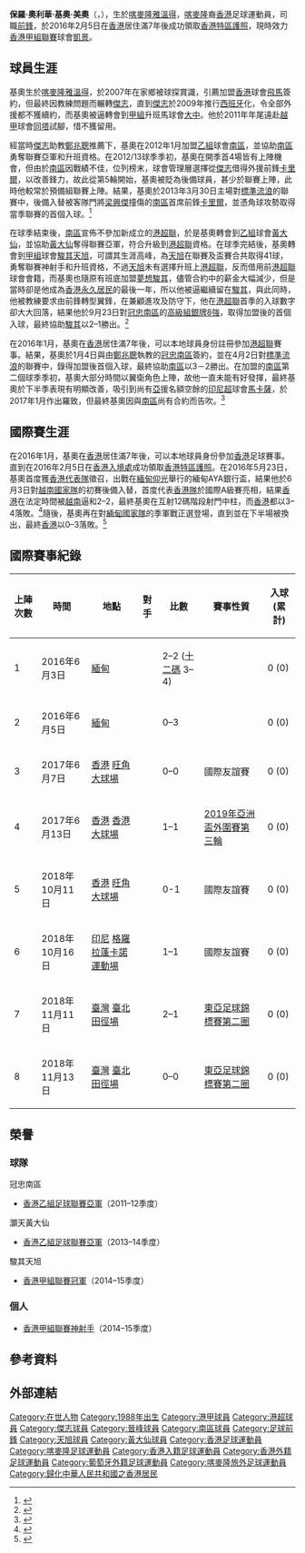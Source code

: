 {{Blpsources|time=2020-01-07T17:34:33+00:00}}
{{Infobox football biography
|name=基奧
|image=Paul Ngue.JPG
|fullname=Paul Olivier Ngue Mayo
|nickname=[[杜奧巴|杜奧巴]]
|birth_date={{birth date and age|1988|2|2}}
|birth_place=[[喀麥隆|喀麥隆]]，[[雅溫得|雅溫得]]
|height={{height|m=1.91}}
|position=[[前鋒_(足球)|前鋒]]
|currentclub= [[凱景體育會|凱景]]
|clubnumber=
|youthyears=
|youthclubs=
|years1=2007–2008
|clubs1= 泰維倫斯
|caps1=22
|goals1=12
|years2=2008
|clubs2= 盧辛寧斯
|caps2=0
|goals2=0
|years3=2008
|clubs3= [[飛馬足球會|香港飛馬]]
|caps3=0
|goals3=0
|years4=2008–2009
|clubs4= [[傑志體育會|傑志]]
|caps4=21
|goals4=14
|years5=2009–2011
|clubs5= [[大中足球會|駿昇大中]]
|caps5=28
|goals5=6
|years6=2011
|clubs6= [[同塔足球俱樂部|同塔]]
|caps6=0
|goals6=0
|years7=2011–2013
|clubs7= [[南區足球會|冠忠南區]]
|caps7=17
|goals7=8
|years8=2013–2014
|clubs8= [[黃大仙區康樂體育會|灝天黃大仙]]
|caps8=12
|goals8=17
|years9=2014–2015
|clubs9= [[天旭足球會|駿其天旭]]
|caps9=26
|goals9=41
|years10=2015–2016
|clubs10= [[夢想駿其足球會|夢想駿其]]
|caps10=9
|goals10=1
|years11=2016–2018
|clubs11= [[南區足球會|冠忠南區]]
|caps11=41
|goals11=6
|years12=2017
|clubs12=→ [[望加錫足球俱樂部|望加錫]]
|caps12=0
|goals12=0
|years13=2018
|clubs13= [[新疆天山雪豹足球俱樂部|新疆天山雪豹]]
|caps13=13
|goals13=3
|years14=2018–2019
|clubs14= [[飛馬足球會|香港飛馬]]
|caps14=3
|goals14=0
|years15=2021-
|clubs15= [[凱景體育會|凱景]]
|caps15=0
|goals15=0

|nationalyears1=2016–
|nationalteam1= [[香港足球代表隊|香港]]
|nationalcaps1=8
|nationalgoals1=0
|pcupdate=2020年12月25日
|ntupdate=2020年12月25日
}}
'''保羅·奧利華·基奧·美奧'''（{{Lang-en|Paul Olivier Ngue Mayo}}，{{bd|1988年|2月2日|catIdx=N}}），生於[[喀麥隆|喀麥隆]][[雅溫得|雅溫得]]，[[喀麥隆|喀麥隆]]裔[[香港|香港]]足球運動員，司職[[前鋒_(足球)|前鋒]]，於2016年2月5日在[[香港|香港]]居住滿7年後成功領取[[香港特區護照|香港特區護照]]，現時效力[[香港甲組聯賽|香港甲組聯賽]]球會[[凱景體育會|凱景]]。

==球員生涯==
基奧生於[[喀麥隆|喀麥隆]][[雅溫得|雅溫得]]，於2007年在家鄉被球探賞識，引薦加盟[[香港|香港]]球會[[香港飛馬足球會|飛馬]]簽約，但最終因教練問題而輾轉[[傑志體育會|傑志]]，直到[[傑志體育會|傑志]]於2009年推行[[西班牙|西班牙]]化，令全部外援都不獲續約，而基奧被逼轉會到[[香港甲組足球聯賽|甲組]]升班馬球會[[大中足球會|大中]]。他於2011年年尾遠赴[[越南足球甲級聯賽|越甲]]球會[[同塔足球俱樂部|同塔]]試腳，惜不獲留用。

經當時[[傑志體育會|傑志]]助教[[鄭兆聰|鄭兆聰]]推薦下，基奧在2012年1月加盟[[香港乙組足球聯賽|乙組]]球會[[南區足球會|南區]]，並協助[[南區足球會|南區]]勇奪聯賽亞軍和升班資格。在2012/13球季季初，基奧在開季首4場皆有上陣機會，但由於[[南區足球隊|南區]]因戰績不佳，位列榜末，球會管理層選擇從[[傑志體育會|傑志]]借得外援前鋒[[喬納森·卡里爾|卡里爾]]，以改善鋒力，故此從第5輪開始，基奧被貶為後備球員，甚少於聯賽上陣，此時他較常於預備組聯賽上陣。結果，基奧於2013年3月30日主場對[[香港流浪足球會|標準流浪]]的聯賽中，後備入替被客隊門將[[梁興傑|梁興傑]]撞傷的[[南區足球隊|南區]]首席前鋒[[喬納森·卡里爾|卡里爾]]，並憑角球攻勢取得當季聯賽的首個入球。<ref>{{Cite web|url=https://football.fanpiece.com/hongkong-football/%E7%90%83%E6%98%9F%E8%AC%9B%E5%8F%B0-%E5%9F%BA%E5%A5%A7-%E2%80%A2-%E6%8A%A8%E6%93%8A%E4%B8%AD%E6%88%90%E9%95%B7-c1288350.html|title=【球星講台】基奧 • 抨擊中成長|access-date=2020-01-07|archive-url=https://web.archive.org/web/20190313114638/https://football.fanpiece.com/hongkong-football/%E7%90%83%E6%98%9F%E8%AC%9B%E5%8F%B0%2D%E5%9F%BA%E5%A5%A7%2D%E2%80%A2%2D%E6%8A%A8%E6%93%8A%E4%B8%AD%E6%88%90%E9%95%B7-c1288350.html|archive-date=2019-03-13|dead-url=no}}</ref> 

在球季結束後，[[南區足球會|南區]]宣佈不參加新成立的[[港超聯|港超聯]]，於是基奧轉會到[[香港乙組足球聯賽|乙組]]球會[[黃大仙區康樂體育會|黃大仙]]，並協助[[黃大仙區康樂體育會|黃大仙]]奪得聯賽亞軍，符合升級到[[港超聯|港超聯]]資格。在球季完結後，基奧轉會到[[香港甲組聯賽|甲組]]球會[[天旭足球會|駿其天旭]]，可謂其生涯高峰，為[[天旭足球會|天旭]]在聯賽及盃賽合共取得41球，勇奪聯賽神射手和升班資格，不過[[天旭足球會|天旭]]未有選擇升班上[[港超聯|港超聯]]，反而借用前[[港超聯|港超聯]]球會會籍，而基奧也隨原有班底加盟[[夢想駿其足球會|夢想駿其]]，儘管合約中的薪金大幅減少，但是當時卻是他成為[[香港永久居民|香港永久居民]]的最後一年，所以他被逼繼續留在[[夢想駿其足球會|駿其]]，與此同時，他被教練要求由前鋒轉型翼鋒，在兼顧進攻及防守下，他在[[港超聯|港超聯]]首季的入球數字卻大大回落，結果他於9月23日對[[南區足球會|冠忠南區]]的[[2015–16年香港高級組銀牌|高級組銀牌8強]]，取得加盟後的首個入球，最終協助[[夢想駿其足球會|駿其]]以2–1勝出。<ref>{{Cite web|url=https://www.hkfa.com/news_details/13166|title=2015-16年度康寶高級組銀牌- 夢想駿其1:2 冠忠南區|access-date=2016-05-10|archive-url=https://web.archive.org/web/20160605041603/https://www.hkfa.com/news_details/13166|archive-date=2016-06-05|dead-url=no}}</ref>

在2016年1月，基奧在[[香港|香港]]居住滿7年後，可以本地球員身份註冊參加[[港超聯|港超聯]]賽事。結果，基奧於1月4日與由[[鄭兆聰|鄭兆聰]]執教的[[南區足球會|冠忠南區]]簽約，並在4月2日對[[香港流浪足球會|標準流浪]]的聯賽中，錄得加盟後首個入球，最終協助[[南區足球會|南區]]以3－2勝出。在加盟的[[南區足球會|南區]]第二個球季季初，基奧大部分時間以翼衛角色上陣，故他一直未能有好發揮，最終基奧於下半季表現有明顯改善，吸引到尚有[[亞洲|亞]]援名額空餘的[[印度超級聯賽|印尼超]]球會[[望加錫足球俱樂部|馬卡薩]]，於2017年1月作出羅致，但最終基奧因與[[南區足球會|南區]]尚有合約而告吹。<ref>{{Cite web|url=http://bola.rakyatku.com/read/34499/2017/01/10/menanti-drogba-hongkong-di-psm-makassar|title=Menanti 'Drogba' Hongkong di PSM Makassar|access-date=2017-01-11|archive-url=https://web.archive.org/web/20170111035029/http://bola.rakyatku.com/read/34499/2017/01/10/menanti-drogba-hongkong-di-psm-makassar|archive-date=2017-01-11|dead-url=no}}</ref>

{{Citation needed|在2018年7月2日，[[南區足球會|冠忠南區]]宣佈基奧轉會到[[中國足球協會甲級聯賽|中甲]]球會[[新疆天山雪豹足球俱樂部|新疆天山雪豹]]，能和前[[西班牙|西班牙]]國腳[[雷耶斯|雷耶斯]]組成前鋒組合。加盟後，基奧在不佔外援名額下，以內援身份在[[中國足球協會|中國足協]]註冊。7月14日，對[[黑龍江火山鳴泉足球俱樂部|黑龍江火山鳴泉]]的聯賽正選上陣，結果[[新疆天山雪豹足球俱樂部|新疆天山雪豹]]以2–2賽和對手。8月11日，基奧在主場對[[深圳市足球俱樂部|深圳市足球俱樂部]]時，在51分鐘接應傳中力壓敵衛頂入其首個[[中甲|中甲]]入球，但結果[[新疆天山雪豹足球俱樂部|新疆天山雪豹足球俱樂部]]仍以1–4見負。|time=2020-01-07T17:35:19+00:00}}
==國際賽生涯==
在2016年1月，基奧在[[香港|香港]]居住滿7年後，可以本地球員身份參加[[香港|香港]]足球賽事。直到在2016年2月5日在[[香港入境處|香港入境處]]成功領取[[香港特區護照|香港特區護照]]。在2016年5月23日，基奧首度獲[[香港足球代表隊|香港代表隊]]徵召，出戰在[[緬甸|緬甸]][[仰光|仰光]]舉行的緬甸AYA銀行盃，結果他於6月3日對[[越南國家足球隊|越南國家隊]]的初賽後備入替，首度代表[[香港足球代表隊|香港隊]]於國際A級賽亮相，結果[[香港足球代表隊|香港]]在法定時間被[[越南國家足球隊|越南]]逼和2–2，最終基奧在互射12碼階段射門中柱，而[[香港足球代表隊|香港]]都以3–4落敗。<ref>{{Cite news|url=http://hk.on.cc/hk/bkn/cnt/sport/20160603/bkn-20160603184613077-0603_00882_001.html|title=香港隊　麥基入2球追和 互射12碼不敵越南|access-date=2016-06-03|archive-url=https://web.archive.org/web/20160605105619/http://hk.on.cc/hk/bkn/cnt/sport/20160603/bkn-20160603184613077-0603_00882_001.html|archive-date=2016-06-05|dead-url=no}}</ref>隨後，基奧再在對[[緬甸國家足球隊|緬甸國家隊]]的季軍戰正選登場，直到並在下半場被換出，最終[[香港足球代表隊|香港]]以0–3落敗。<ref>{{Cite news|url=http://hk.on.cc/hk/bkn/cnt/sport/20160606/bkn-20160606182630391-0606_00882_001.html|title=香港隊　吞緬甸3蛋！港隊包尾而回|access-date=2016-06-06|archive-url=https://web.archive.org/web/20160813104715/http://hk.on.cc/hk/bkn/cnt/sport/20160606/bkn-20160606182630391-0606_00882_001.html|archive-date=2016-08-13|dead-url=no}}</ref>
==國際賽事紀錄==
{{Unreferenced section|time=2020-01-07T17:35:19+00:00}}
{|width=90% class="wikitable"  style="text-align: center; font-size: 90%"
!上陣次數!!時間!!地點!!對手!!比數!!賽事性質!!入球(累計)
|-
|1||2016年6月3日||align=left|{{flagicon|MYA}} [[緬甸|緬甸]] {{link-en|吉諦瑜杜烏拿體育場|Thuwunna Stadium}} ||align=left|{{fb|VIE}}||2–2 ([[十二碼|十二碼]] 3–4)||{{link-en|AYA銀行盃2016|2016 AYA Bank Cup}}||0 (0)
|-
|2||2016年6月5日||align=left|{{flagicon|MYA}} [[緬甸|緬甸]] {{link-en|吉諦瑜杜烏拿體育場|Thuwunna Stadium}} ||align=left|{{fb|MYA}}||0–3||{{link-en|AYA銀行盃2016|2016 AYA Bank Cup}}||0 (0)
|-
|3||2017年6月7日||align=left|{{flagicon|HKG}} [[香港|香港]] [[旺角大球場|旺角大球場]] ||align=left|{{fb|JOR}}||0–0||國際友誼賽||0 (0)
|-
|4||2017年6月13日||align=left|{{flagicon|HKG}} [[香港|香港]] [[香港大球場|香港大球場]] ||align=left|{{fb|PRK}}||1–1||[[2019年亞洲盃資格賽第三輪|2019年亞洲盃外圍賽第三輪]]||0 (0)
|-
|5||2018年10月11日||align=left|{{flagicon|HKG}} [[香港|香港]] [[旺角大球場|旺角大球場]]||align=left|{{fb|THA}}||0-1||國際友誼賽||0 (0)
|-
|6||2018年10月16日||align=left|{{flagicon|IDN}} [[印尼|印尼]] [[朋卡諾體育場主場館|格羅拉蓬卡諾運動場]] ||align=left|{{fb|IDN}}||1–1||國際友誼賽||0 (0)
|-
|7||2018年11月11日||align=left|{{flagicon|TPE}} [[臺灣|臺灣]] [[臺北田徑場|臺北田徑場]] ||align=left|{{fb|TPE}}||2–1||[[2019年東亞足球錦標賽|東亞足球錦標賽第二圈]]||0 (0)
|-
|8||2018年11月13日||align=left|{{flagicon|TPE}} [[臺灣|臺灣]] [[臺北田徑場|臺北田徑場]] ||align=left|{{fb|PRK}}||0–0||[[2019年東亞足球錦標賽|東亞足球錦標賽第二圈]]||0 (0)
|}

==榮譽==
===球隊===
;冠忠南區
* [[2011–12年香港乙組足球聯賽|香港乙組足球聯賽亞軍]]（2011–12季度）
;灝天黃大仙
* [[2013–14年香港乙組足球聯賽|香港乙組足球聯賽亞軍]]（2013–14季度）
;駿其天旭
* [[2014–15年香港甲組聯賽|香港甲組聯賽冠軍]]（2014–15季度）

===個人===
* [[2014–15年香港甲組聯賽|香港甲組聯賽神射手]]（2014–15季度）

==參考資料==
{{Reflist|3}}
==外部連結==
{{2018年中甲分类名单新疆}}
{{DEFAULTSORT:Paul Olivier Ngue Mayo}}
[[Category:在世人物|Category:在世人物]]
[[Category:1988年出生|Category:1988年出生]]
[[Category:港甲球員|Category:港甲球員]]
[[Category:港超球員|Category:港超球員]]
[[Category:傑志球員|Category:傑志球員]]
[[Category:晉峰球員|Category:晉峰球員]]
[[Category:南區球員|Category:南區球員]]
[[Category:足球前鋒|Category:足球前鋒]]
[[Category:天旭球員|Category:天旭球員]]
[[Category:黃大仙球員|Category:黃大仙球員]]
[[Category:香港足球運動員|Category:香港足球運動員]]
[[Category:喀麥隆足球運動員|Category:喀麥隆足球運動員]]
[[Category:香港入籍足球運動員|Category:香港入籍足球運動員]]
[[Category:香港外籍足球運動員|Category:香港外籍足球運動員]]
[[Category:葡萄牙外籍足球運動員|Category:葡萄牙外籍足球運動員]]
[[Category:喀麥隆旅外足球運動員|Category:喀麥隆旅外足球運動員]]
[[Category:歸化中華人民共和國之香港居民|Category:歸化中華人民共和國之香港居民]]